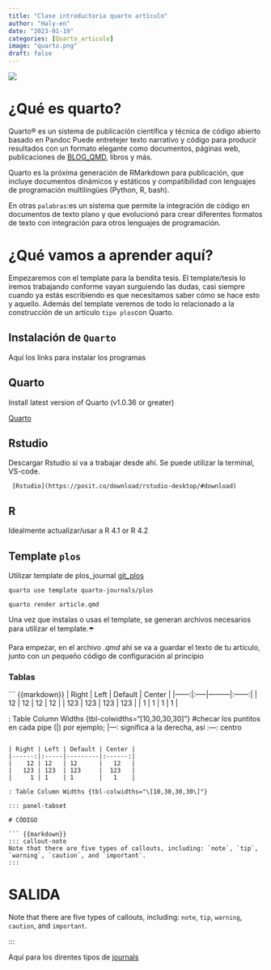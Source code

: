 ```yaml
---
title: "Clase introductoria quarto artículo"
author: "Haly-en"
date: "2023-01-19"
categories: [Quarto_articulo]
image: "quarto.png"
draft: false
---
```


![](quarto.png)

# ¿Qué es quarto?

Quarto® es un sistema de publicación científica y técnica de código abierto basado en Pandoc Puede entretejer texto narrativo y código para producir resultados con un formato elegante como documentos, páginas web, publicaciones de [BLOG_QMD](https://ivelasq.quarto.pub/building-a-blog-with-quarto/workflow/write-docs/), libros y más.

Quarto es la próxima generación de RMarkdown para publicación, que incluye documentos dinámicos y estáticos y compatibilidad con lenguajes de programación multilingües (Python, R, bash).

En otras `palabras`:es un sistema que permite la integración de código en documentos de texto plano y que evolucionó para crear diferentes formatos de texto con integración para otros lenguajes de programación. 


# ¿Qué vamos a aprender aquí?

Empezaremos con el template para la bendita tesis.
El template/tesis lo iremos trabajando conforme vayan surguiendo las dudas, casi siempre cuando ya estás escribiendo es que necesitamos saber cómo se hace esto y aquello. 
Además del template veremos de todo lo relacionado a la construcción de un artículo `tipo plos`con Quarto.\n 

::: panel-tabset
## Instalación de `Quarto`

Aquí los links para instalar los programas

::: panel-tabset
## Quarto

Install latest version of Quarto (v1.0.36 or greater)

[Quarto](https://quarto.org/docs/get-started/)

## Rstudio

Descargar Rstudio si va a trabajar desde ahí. Se puede utilizar la terminal, VS-code.

     [Rstudio](https://posit.co/download/rstudio-desktop/#download)

## R

Idealmente actualizar/usar a R 4.1 or R 4.2
:::

## Template `plos`

Utilizar template de plos_journal [git_plos](https://github.com/quarto-journals/plos/blob/main/README.md)

    quarto use template quarto-journals/plos

    quarto render article.qmd 
:::

Una vez que instalas o usas el template, se generan archivos necesarios para utilizar el template.☂️

Para empezar, en el archivo *.qmd* ahí se va a guardar el texto de tu artículo, junto con un pequeño código de configuración al principio



### Tablas

``` {{markdown}}
| Right | Left | Default | Center |
|------:|:-----|---------|:------:|
|    12 | 12   | 12      |   12   |
|   123 | 123  | 123     |  123   |
|     1 | 1    | 1       |   1    |

: Table Column Widths {tbl-colwidths="[10,30,30,30]"}
#checar los puntitos en cada pipe (|) por ejemplo;  |---: significa a la derecha, así :---: centro  
```

| Right | Left | Default | Center |
|------:|:-----|---------|:------:|
|    12 | 12   | 12      |   12   |
|   123 | 123  | 123     |  123   |
|     1 | 1    | 1       |   1    |

: Table Column Widths {tbl-colwidths="\[10,30,30,30\]"}

::: panel-tabset

# CÓDIGO

``` {{markdown}}
::: callout-note
Note that there are five types of callouts, including: `note`, `tip`, `warning`, `caution`, and `important`.
:::

```
# SALIDA

::: callout-note
Note that there are five types of callouts, including: `note`, `tip`, `warning`, `caution`, and `important`.
:::
:::

Aquí para los direntes tipos de [journals](https://github.com/quarto-journals)
